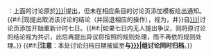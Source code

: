 :{{注意}}：上面的讨论原於[[#{{{Old|}}}|{{{Old|}}}]]提出，但未在相应条目的讨论页添加{{Tl|Move}}模板给出通知。{{#if:{{{Done|}}}|现提出取消该讨论的结论（并回退相应的操作），视为{{Kai|共识尚未达成}}，并}}自[[#{{{New|}}}|{{{New|}}}]]讨论页添加{{Tl|Move}}开始重新计时七日。{{#if:{{{Done|}}}|如果七日内无人提出争议，则将原讨论的结论视为共识，此后再提出异议将按照{{Kai|推翻现有共识}}的规则处理，而不再依{{Kai|初次形成共识}}的规则处理。}}<!--由于未见争议，不再向主页面添加{{Tl|命名}}。-->{{#if:{{{AdminNotice|}}}|'''注意'''：本处讨论归档日期被延至'''与[[#{{{New|}}}|{{{New|}}}]]组讨论同时归档'''。}}